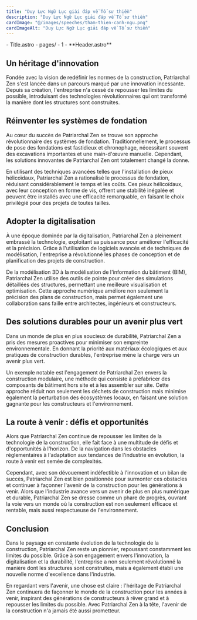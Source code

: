 ```yaml
---
title: "Duy Lực Ngữ Lục giải đáp về Tổ sư thiền"
description: "Duy Lực Ngữ Lục giải đáp về Tổ sư thiền"
cardImage: "@/images/speeches/tham-thien-canh-ngu.png"
cardImageAlt: "Duy Lực Ngữ Lục giải đáp về Tổ sư thiền"
---
```



<FileTree>
  - Title.astro
  - pages/
    - 1
      - **Header.astro**
</FileTree>



## Un héritage d'innovation

Fondée avec la vision de redéfinir les normes de la construction, Patriarchal Zen s'est lancée dans un parcours marqué par une innovation incessante. Depuis sa création, l'entreprise n'a cessé de repousser les limites du possible, introduisant des technologies révolutionnaires qui ont transformé la manière dont les structures sont construites.

## Réinventer les systèmes de fondation

Au cœur du succès de Patriarchal Zen se trouve son approche révolutionnaire des systèmes de fondation. Traditionnellement, le processus de pose des fondations est fastidieux et chronophage, nécessitant souvent des excavations importantes et une main-d'œuvre manuelle. Cependant, les solutions innovantes de Patriarchal Zen ont totalement changé la donne.

En utilisant des techniques avancées telles que l'installation de pieux hélicoïdaux, Patriarchal Zen a rationalisé le processus de fondation, réduisant considérablement le temps et les coûts. Ces pieux hélicoïdaux, avec leur conception en forme de vis, offrent une stabilité inégalée et peuvent être installés avec une efficacité remarquable, en faisant le choix privilégié pour des projets de toutes tailles.

## Adopter la digitalisation

À une époque dominée par la digitalisation, Patriarchal Zen a pleinement embrassé la technologie, exploitant sa puissance pour améliorer l'efficacité et la précision. Grâce à l'utilisation de logiciels avancés et de techniques de modélisation, l'entreprise a révolutionné les phases de conception et de planification des projets de construction.

De la modélisation 3D à la modélisation de l'information du bâtiment (BIM), Patriarchal Zen utilise des outils de pointe pour créer des simulations détaillées des structures, permettant une meilleure visualisation et optimisation. Cette approche numérique améliore non seulement la précision des plans de construction, mais permet également une collaboration sans faille entre architectes, ingénieurs et constructeurs.

## Des solutions durables pour un avenir plus vert

Dans un monde de plus en plus soucieux de durabilité, Patriarchal Zen a pris des mesures proactives pour minimiser son empreinte environnementale. En donnant la priorité aux matériaux écologiques et aux pratiques de construction durables, l'entreprise mène la charge vers un avenir plus vert.

Un exemple notable est l'engagement de Patriarchal Zen envers la construction modulaire, une méthode qui consiste à préfabricer des composants de bâtiment hors site et à les assembler sur site. Cette approche réduit non seulement les déchets de construction mais minimise également la perturbation des écosystèmes locaux, en faisant une solution gagnante pour les constructeurs et l'environnement.

## La route à venir : défis et opportunités

Alors que Patriarchal Zen continue de repousser les limites de la technologie de la construction, elle fait face à une multitude de défis et d'opportunités à l'horizon. De la navigation dans les obstacles réglementaires à l'adaptation aux tendances de l'industrie en évolution, la route à venir est semée de complexités.

Cependant, avec son dévouement indéfectible à l'innovation et un bilan de succès, Patriarchal Zen est bien positionnée pour surmonter ces obstacles et continuer à façonner l'avenir de la construction pour les générations à venir. Alors que l'industrie avance vers un avenir de plus en plus numérique et durable, Patriarchal Zen se dresse comme un phare de progrès, ouvrant la voie vers un monde où la construction est non seulement efficace et rentable, mais aussi respectueuse de l'environnement.

## Conclusion

Dans le paysage en constante évolution de la technologie de la construction, Patriarchal Zen reste un pionnier, repoussant constamment les limites du possible. Grâce à son engagement envers l'innovation, la digitalisation et la durabilité, l'entreprise a non seulement révolutionné la manière dont les structures sont construites, mais a également établi une nouvelle norme d'excellence dans l'industrie.

En regardant vers l'avenir, une chose est claire : l'héritage de Patriarchal Zen continuera de façonner le monde de la construction pour les années à venir, inspirant des générations de constructeurs à rêver grand et à repousser les limites du possible. Avec Patriarchal Zen à la tête, l'avenir de la construction n'a jamais été aussi prometteur.
